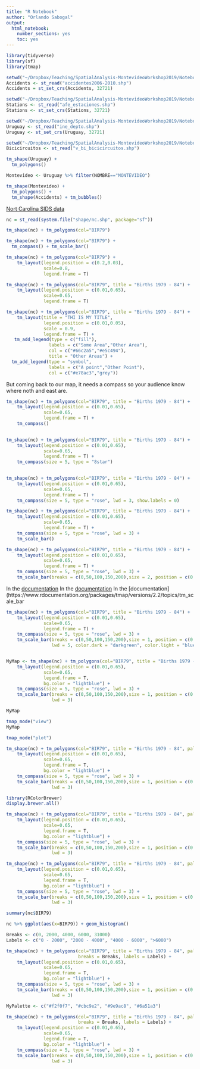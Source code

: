 ```yaml
---
title: "R Notebook"
author: "Orlando Sabogal"
output: 
  html_notebook: 
    number_sections: yes
    toc: yes
---
```


```r
library(tidyverse)
library(sf)
library(tmap)
```

```r
setwd("~/Dropbox/Teaching/SpatialAnalysis-MontevideoWorkshop2019/Notebooks/Montevideo_Data/Accidentes2006-2010")
Accidents <- st_read("accidentes2006-2010.shp")
Accidents = st_set_crs(Accidents, 32721)

setwd("~/Dropbox/Teaching/SpatialAnalysis-MontevideoWorkshop2019/Notebooks/Montevideo_Data/afe_estaciones")
Stations <- st_read("afe_estaciones.shp")
Stations <- st_set_crs(Stations, 32721)

setwd("~/Dropbox/Teaching/SpatialAnalysis-MontevideoWorkshop2019/Notebooks/Montevideo_Data/Vectoriales_2011")
Uruguay <- st_read("ine_depto.shp")
Uruguay <- st_set_crs(Uruguay, 32721)

setwd("~/Dropbox/Teaching/SpatialAnalysis-MontevideoWorkshop2019/Notebooks/Montevideo_Data/CyclingMontevideoData/v_bi_bicicircuitos")
Bicicircuitos <- st_read("v_bi_bicicircuitos.shp")

```

```r
tm_shape(Uruguay) + 
  tm_polygons()
```

```r
Montevideo <- Uruguay %>% filter(NOMBRE=="MONTEVIDEO")
```


```r
tm_shape(Montevideo) + 
  tm_polygons() +
  tm_shape(Accidents) + tm_bubbles()
```

[Nort Carolina SIDS data](https://nowosad.github.io/spData/reference/nc.sids.html)

```r
nc = st_read(system.file("shape/nc.shp", package="sf"))
```

```r
tm_shape(nc) + tm_polygons(col="BIR79")
```

```r
tm_shape(nc) + tm_polygons(col="BIR79") + 
  tm_compass() + tm_scale_bar()
```

```r
tm_shape(nc) + tm_polygons(col="BIR79") + 
    tm_layout(legend.position = c(0.2,0.03),
              scale=0.8,
              legend.frame = T)
```


```r
tm_shape(nc) + tm_polygons(col="BIR79", title = "Births 1979 - 84") + 
    tm_layout(legend.position = c(0.01,0.65),
              scale=0.65,
              legend.frame = T)
```

```r
tm_shape(nc) + tm_polygons(col="BIR79", title = "Births 1979 - 84") + 
    tm_layout(title = "THI IS MY TITLE",
              legend.position = c(0.01,0.05),
              scale = 0.9,
              legend.frame = T) + 
   tm_add_legend(type = c("fill"),
                labels = c("Some Area","Other Area"), 
                col = c("#66c2a5","#e5c494"),
                title = "Other Areas") +
  tm_add_legend(type = "symbol", 
                labels = c("A point","Other Point"), 
                col = c("#e78ac3","grey"))
```


But coming back to our map, it needs a compass so your audience know where noth and east are.

```r
tm_shape(nc) + tm_polygons(col="BIR79", title = "Births 1979 - 84") + 
    tm_layout(legend.position = c(0.01,0.65),
              scale=0.65,
              legend.frame = T) + 
    tm_compass() 
  
```


```r
tm_shape(nc) + tm_polygons(col="BIR79", title = "Births 1979 - 84") + 
    tm_layout(legend.position = c(0.01,0.65),
              scale=0.65,
              legend.frame = T) + 
    tm_compass(size = 5, type = "8star") 
  
```

```r
tm_shape(nc) + tm_polygons(col="BIR79", title = "Births 1979 - 84") + 
    tm_layout(legend.position = c(0.01,0.65),
              scale=0.65,
              legend.frame = T) + 
    tm_compass(size = 5, type = "rose", lwd = 3, show.labels = 0) 
```




```r
tm_shape(nc) + tm_polygons(col="BIR79", title = "Births 1979 - 84") + 
    tm_layout(legend.position = c(0.01,0.65),
              scale=0.65,
              legend.frame = T) + 
    tm_compass(size = 5, type = "rose", lwd = 3) + 
    tm_scale_bar()
```



```r
tm_shape(nc) + tm_polygons(col="BIR79", title = "Births 1979 - 84") + 
    tm_layout(legend.position = c(0.01,0.65),
              scale=0.65,
              legend.frame = T) + 
    tm_compass(size = 5, type = "rose", lwd = 3) + 
    tm_scale_bar(breaks = c(0,50,100,150,200),size = 2, position = c(0.06,0))
```



In the [documentation](https://www.rdocumentation.org/packages/tmap/versions/2.2/topics/tm_layout)
In the [documentation](https://www.rdocumentation.org/packages/tmap/versions/2.2/topics/tm_compass)
In the [documentation](https://www.rdocumentation.org/packages/tmap/versions/2.2/topics/tm_scale_bar

```r
tm_shape(nc) + tm_polygons(col="BIR79", title = "Births 1979 - 84") + 
    tm_layout(legend.position = c(0.01,0.65),
              scale=0.65,
              legend.frame = T) + 
    tm_compass(size = 5, type = "rose", lwd = 3) + 
    tm_scale_bar(breaks = c(0,50,100,150,200),size = 1, position = c(0.06,0),
                 lwd = 5, color.dark = "darkgreen", color.light = "blue")
```


```r

```


```r
MyMap <- tm_shape(nc) + tm_polygons(col="BIR79", title = "Births 1979 - 84") + 
    tm_layout(legend.position = c(0.01,0.65),
              scale=0.65,
              legend.frame = T,
              bg.color = "lightblue") + 
    tm_compass(size = 5, type = "rose", lwd = 3) + 
    tm_scale_bar(breaks = c(0,50,100,150,200),size = 1, position = c(0.06,0),
                 lwd = 3)

```

```r
MyMap
```


```r
tmap_mode("view")
MyMap
```


```r
tmap_mode("plot")
```

```r
tm_shape(nc) + tm_polygons(col="BIR79", title = "Births 1979 - 84", palette = "Blues") + 
    tm_layout(legend.position = c(0.01,0.65),
              scale=0.65,
              legend.frame = T,
              bg.color = "lightblue") + 
    tm_compass(size = 5, type = "rose", lwd = 3) + 
    tm_scale_bar(breaks = c(0,50,100,150,200),size = 1, position = c(0.06,0),
                 lwd = 3)

```

```r
library(RColorBrewer)
display.brewer.all()
```


```r
tm_shape(nc) + tm_polygons(col="BIR79", title = "Births 1979 - 84", palette = "YlGnBu") + 
    tm_layout(legend.position = c(0.01,0.65),
              scale=0.65,
              legend.frame = T,
              bg.color = "lightblue") + 
    tm_compass(size = 5, type = "rose", lwd = 3) + 
    tm_scale_bar(breaks = c(0,50,100,150,200),size = 1, position = c(0.06,0),
                 lwd = 3)
```

```r
tm_shape(nc) + tm_polygons(col="BIR79", title = "Births 1979 - 84", palette = "-YlGnBu") + 
    tm_layout(legend.position = c(0.01,0.65),
              scale=0.65,
              legend.frame = T,
              bg.color = "lightblue") + 
    tm_compass(size = 5, type = "rose", lwd = 3) + 
    tm_scale_bar(breaks = c(0,50,100,150,200),size = 1, position = c(0.06,0),
                 lwd = 3)
```


```r
summary(nc$BIR79)
```


```r
nc %>% ggplot(aes(x=BIR79)) + geom_histogram()
```



```r
Breaks <- c(0, 2000, 4000, 6000, 31000)
Labels <- c("0 - 2000", "2000 - 4000", "4000 - 6000", ">6000")
```


```r
tm_shape(nc) + tm_polygons(col="BIR79", title = "Births 1979 - 84", palette = "YlGnBu",
                           breaks = Breaks, labels = Labels) + 
    tm_layout(legend.position = c(0.01,0.65),
              scale=0.65,
              legend.frame = T,
              bg.color = "lightblue") + 
    tm_compass(size = 5, type = "rose", lwd = 3) + 
    tm_scale_bar(breaks = c(0,50,100,150,200),size = 1, position = c(0.06,0),
                 lwd = 3)
```

```r
MyPalette <- c("#f2f0f7", "#cbc9e2", "#9e9ac8", "#6a51a3")
```


```r
tm_shape(nc) + tm_polygons(col="BIR79", title = "Births 1979 - 84", palette = MyPalette,
                           breaks = Breaks, labels = Labels) + 
    tm_layout(legend.position = c(0.01,0.65),
              scale=0.65,
              legend.frame = T,
              bg.color = "lightblue") + 
    tm_compass(size = 5, type = "rose", lwd = 3) + 
    tm_scale_bar(breaks = c(0,50,100,150,200),size = 1, position = c(0.06,0),
                 lwd = 3)
```